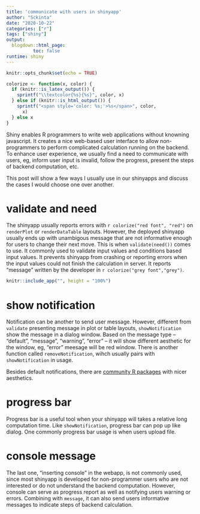 ```yaml
---
title: 'communicate with users in shinyapp'
author: "Sckinta"
date: "2020-10-22"
categories: ["r"]
tags: ["shiny"]
output: 
  blogdown::html_page:
          toc: false
runtime: shiny
---
```


```r
knitr::opts_chunk$set(echo = TRUE)

colorize <- function(x, color) {
  if (knitr::is_latex_output()) {
    sprintf("\\textcolor{%s}{%s}", color, x)
  } else if (knitr::is_html_output()) {
    sprintf("<span style='color: %s;'>%s</span>", color, 
      x)
  } else x
}
```

Shiny enables R programmers to write web applications without knowning javascript. It creates a nice web-based user interface to allow non-programmers to perform complicated calculation running on the backend. To enhance user experience, we usually find a need to communicate with users, eg, inform user input is invalid, follow the progress, present the steps of backend computation, etc.

This post will show a few ways I usually use in our shinyapps and discuss the cases I would choose one over another.

# validate and need
The shinyapp usually reports errors with `r colorize("red font", "red")` on `renderPlot` or `renderDataTable` layouts. However, the deployed shinyapp usually ends up with unambigous message that are not informative enough for users to change their next move. This is when `validate(need())` comes to use. It commonly used to validate input values and conditions based input values. It prevents shinyapp from crashing or reporting errors when the input values could not finish the calculation in server. It reports "message" written by the developer in `r colorize("grey font","grey")`.

```r
knitr::include_app("", height = "100%")
```

# show notification
Notification can be another to send user message. However, different from `validate` presenting message in plot or table layouts, `showNotification` show the message in a dialog window. Based on the message type -- "default", "message", "warning", "error" -- it will show different aesthetic for the window, eg, "error" meesage will be red window. There is another function called `removeNotification`, wihch usually pairs with `showNotification` in usage.

Besides default notifications, there are [community R packages](https://github.com/dreamRs/shinypop) with nicer aesthetics.

# progress bar
Progress bar is a useful tool when your shinyapp will takes a relative long computation time. Like `showNotification`, progress bar can pop up like dialog. One commonly progress bar usage is when users upload file.

# console message
The last one, "inserting console" in the webapp, is not commonly used, since most shinyapp is developed for non-programmer users who are not interested or do not understand the backend computation. However, console can serve as progress report as well as notifying users warning or errors. Combining with `message`, it can also send users informative messages to indicate steps of backend calculation.




